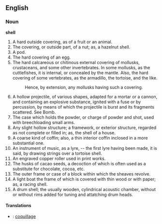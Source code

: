 ==English==

===Noun===

'''shell'''

#A hard outside covering, as of a fruit or an animal.
#The covering, or outside part, of a nut; as, a hazelnut shell.
#A pod.
#The hard covering of an egg.
#The hard calcareous or chitinous external covering of mollusks, crustaceans, and some other invertebrates. In some mollusks, as the cuttlefishes, it is internal, or concealed by the mantle. Also, the hard covering of some vertebrates, as the armadillo, the tortoise, and the like.
#:Hence, by extension, any mollusks having such a covering.
#A hollow projectile, of various shapes, adapted for a mortar or a cannon, and containing an explosive substance, ignited with a fuse or by percussion, by means of which the projectile is burst and its fragments scattered. See Bomb.
#The case which holds the powder, or charge of powder and shot, used with breechloading small arms.
#Any slight hollow structure; a framework, or exterior structure, regarded as not complete or filled in; as, the shell of a house.
#A coarse kind of coffin; also, a thin interior coffin inclosed in a more substantial one.
#An instrument of music, as a lyre, -- the first lyre having been made, it is said, by drawing strings over a tortoise shell.
#An engraved copper roller used in print works.
#The husks of cacao seeds, a decoction of which is often used as a substitute for chocolate, cocoa, etc.
#The outer frame or case of a block within which the sheaves revolve.
#A light boat the frame of which is covered with thin wood or with paper; as, a racing shell.
#A drum shell; the usually wooden, cylindrical acoustic chamber, without or without rims added for tuning and attatching drum heads.

==== Translations ====
*{{fr}}: [[coquillage]]